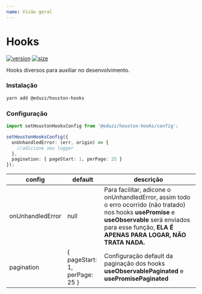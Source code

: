 ```yaml
---
name: Visão geral
---
```


# Hooks

[![version](https://img.shields.io/npm/v/@eduzz/houston-hooks)](https://www.npmjs.com/package/@eduzz/houston-hooks)
[![size](https://img.shields.io/bundlephobia/min/@eduzz/houston-hooks)](https://www.npmjs.com/package/@eduzz/houston-hooks)

Hooks diversos para auxiliar no desenvolvimento.

### Instalação

```bash
yarn add @eduzz/houston-hooks
```

### Configuração

```ts
import setHoustonHooksConfig from '@eduzz/houston-hooks/config';

setHoustonHooksConfig({
  onUnhandledError: (err, origin) => {
    //adicione seu logger
  },
  pagination: { pageStart: 1, perPage: 25 }
});
```

| config           | default                       | descrição                                                                                                                                                                                                      |
| ---------------- | ----------------------------- | -------------------------------------------------------------------------------------------------------------------------------------------------------------------------------------------------------------- |
| onUnhandledError | null                          | Para facilitar, adicone o onUnhandledError, assim todo o erro ocorrido (não tratado) nos hooks **usePromise** e **useObservable** será enviados para esse função, **ELA É APENAS PARA LOGAR, NÃO TRATA NADA.** |
| pagination       | { pageStart: 1, perPage: 25 } | Configuração default da paginação dos hooks **useObservablePaginated** e **usePromisePaginated**                                                                                                               |
